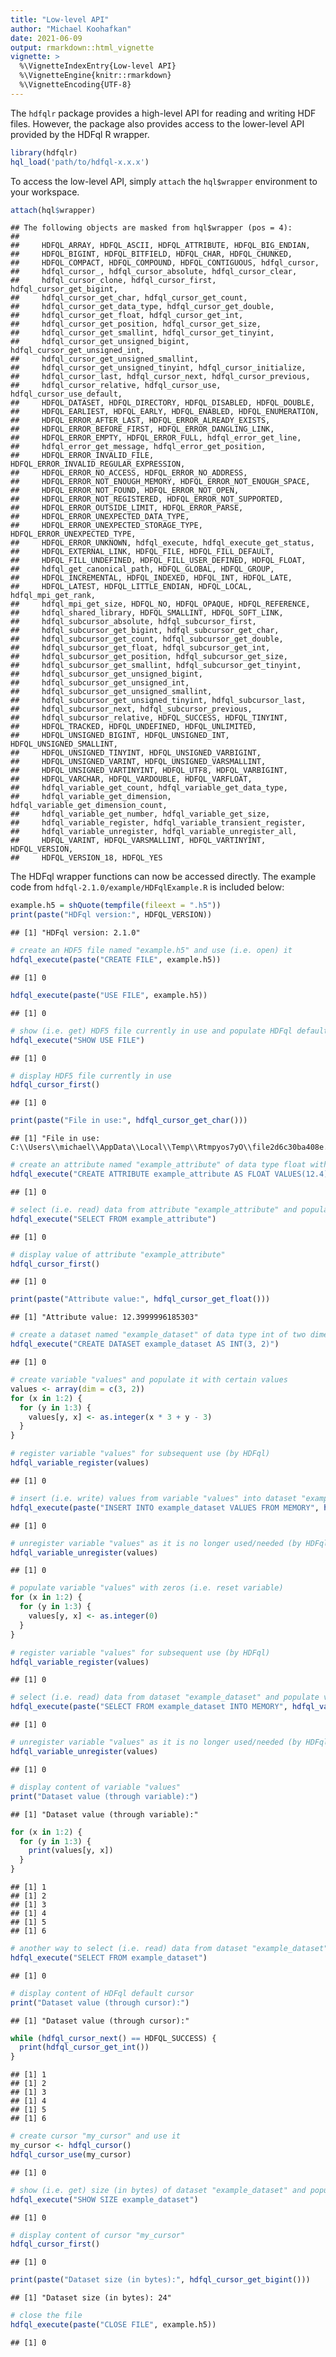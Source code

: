 ```yaml
---
title: "Low-level API"
author: "Michael Koohafkan"
date: 2021-06-09
output: rmarkdown::html_vignette
vignette: >
  %\VignetteIndexEntry{Low-level API}
  %\VignetteEngine{knitr::rmarkdown}
  %\VignetteEncoding{UTF-8}
---
```


The `hdfqlr` package provides a high-level API for reading and 
writing HDF files. However, the package also provides access to 
the lower-level API provided by the HDFql R wrapper. 


```r
library(hdfqlr)
hql_load('path/to/hdfql-x.x.x')
```

To access the low-level API, simply `attach` the `hql$wrapper` 
environment to your workspace.


```r
attach(hql$wrapper)
```

```
## The following objects are masked from hql$wrapper (pos = 4):
## 
##     HDFQL_ARRAY, HDFQL_ASCII, HDFQL_ATTRIBUTE, HDFQL_BIG_ENDIAN,
##     HDFQL_BIGINT, HDFQL_BITFIELD, HDFQL_CHAR, HDFQL_CHUNKED,
##     HDFQL_COMPACT, HDFQL_COMPOUND, HDFQL_CONTIGUOUS, hdfql_cursor,
##     hdfql_cursor_, hdfql_cursor_absolute, hdfql_cursor_clear,
##     hdfql_cursor_clone, hdfql_cursor_first, hdfql_cursor_get_bigint,
##     hdfql_cursor_get_char, hdfql_cursor_get_count,
##     hdfql_cursor_get_data_type, hdfql_cursor_get_double,
##     hdfql_cursor_get_float, hdfql_cursor_get_int,
##     hdfql_cursor_get_position, hdfql_cursor_get_size,
##     hdfql_cursor_get_smallint, hdfql_cursor_get_tinyint,
##     hdfql_cursor_get_unsigned_bigint, hdfql_cursor_get_unsigned_int,
##     hdfql_cursor_get_unsigned_smallint,
##     hdfql_cursor_get_unsigned_tinyint, hdfql_cursor_initialize,
##     hdfql_cursor_last, hdfql_cursor_next, hdfql_cursor_previous,
##     hdfql_cursor_relative, hdfql_cursor_use, hdfql_cursor_use_default,
##     HDFQL_DATASET, HDFQL_DIRECTORY, HDFQL_DISABLED, HDFQL_DOUBLE,
##     HDFQL_EARLIEST, HDFQL_EARLY, HDFQL_ENABLED, HDFQL_ENUMERATION,
##     HDFQL_ERROR_AFTER_LAST, HDFQL_ERROR_ALREADY_EXISTS,
##     HDFQL_ERROR_BEFORE_FIRST, HDFQL_ERROR_DANGLING_LINK,
##     HDFQL_ERROR_EMPTY, HDFQL_ERROR_FULL, hdfql_error_get_line,
##     hdfql_error_get_message, hdfql_error_get_position,
##     HDFQL_ERROR_INVALID_FILE, HDFQL_ERROR_INVALID_REGULAR_EXPRESSION,
##     HDFQL_ERROR_NO_ACCESS, HDFQL_ERROR_NO_ADDRESS,
##     HDFQL_ERROR_NOT_ENOUGH_MEMORY, HDFQL_ERROR_NOT_ENOUGH_SPACE,
##     HDFQL_ERROR_NOT_FOUND, HDFQL_ERROR_NOT_OPEN,
##     HDFQL_ERROR_NOT_REGISTERED, HDFQL_ERROR_NOT_SUPPORTED,
##     HDFQL_ERROR_OUTSIDE_LIMIT, HDFQL_ERROR_PARSE,
##     HDFQL_ERROR_UNEXPECTED_DATA_TYPE,
##     HDFQL_ERROR_UNEXPECTED_STORAGE_TYPE, HDFQL_ERROR_UNEXPECTED_TYPE,
##     HDFQL_ERROR_UNKNOWN, hdfql_execute, hdfql_execute_get_status,
##     HDFQL_EXTERNAL_LINK, HDFQL_FILE, HDFQL_FILL_DEFAULT,
##     HDFQL_FILL_UNDEFINED, HDFQL_FILL_USER_DEFINED, HDFQL_FLOAT,
##     hdfql_get_canonical_path, HDFQL_GLOBAL, HDFQL_GROUP,
##     HDFQL_INCREMENTAL, HDFQL_INDEXED, HDFQL_INT, HDFQL_LATE,
##     HDFQL_LATEST, HDFQL_LITTLE_ENDIAN, HDFQL_LOCAL, hdfql_mpi_get_rank,
##     hdfql_mpi_get_size, HDFQL_NO, HDFQL_OPAQUE, HDFQL_REFERENCE,
##     hdfql_shared_library, HDFQL_SMALLINT, HDFQL_SOFT_LINK,
##     hdfql_subcursor_absolute, hdfql_subcursor_first,
##     hdfql_subcursor_get_bigint, hdfql_subcursor_get_char,
##     hdfql_subcursor_get_count, hdfql_subcursor_get_double,
##     hdfql_subcursor_get_float, hdfql_subcursor_get_int,
##     hdfql_subcursor_get_position, hdfql_subcursor_get_size,
##     hdfql_subcursor_get_smallint, hdfql_subcursor_get_tinyint,
##     hdfql_subcursor_get_unsigned_bigint,
##     hdfql_subcursor_get_unsigned_int,
##     hdfql_subcursor_get_unsigned_smallint,
##     hdfql_subcursor_get_unsigned_tinyint, hdfql_subcursor_last,
##     hdfql_subcursor_next, hdfql_subcursor_previous,
##     hdfql_subcursor_relative, HDFQL_SUCCESS, HDFQL_TINYINT,
##     HDFQL_TRACKED, HDFQL_UNDEFINED, HDFQL_UNLIMITED,
##     HDFQL_UNSIGNED_BIGINT, HDFQL_UNSIGNED_INT, HDFQL_UNSIGNED_SMALLINT,
##     HDFQL_UNSIGNED_TINYINT, HDFQL_UNSIGNED_VARBIGINT,
##     HDFQL_UNSIGNED_VARINT, HDFQL_UNSIGNED_VARSMALLINT,
##     HDFQL_UNSIGNED_VARTINYINT, HDFQL_UTF8, HDFQL_VARBIGINT,
##     HDFQL_VARCHAR, HDFQL_VARDOUBLE, HDFQL_VARFLOAT,
##     hdfql_variable_get_count, hdfql_variable_get_data_type,
##     hdfql_variable_get_dimension, hdfql_variable_get_dimension_count,
##     hdfql_variable_get_number, hdfql_variable_get_size,
##     hdfql_variable_register, hdfql_variable_transient_register,
##     hdfql_variable_unregister, hdfql_variable_unregister_all,
##     HDFQL_VARINT, HDFQL_VARSMALLINT, HDFQL_VARTINYINT, HDFQL_VERSION,
##     HDFQL_VERSION_18, HDFQL_YES
```

The HDFql wrapper functions can now be accessed directly. The 
example code from `hdfql-2.1.0/example/HDFqlExample.R`
is included below:


```r
example.h5 = shQuote(tempfile(fileext = ".h5"))
print(paste("HDFql version:", HDFQL_VERSION))
```

```
## [1] "HDFql version: 2.1.0"
```

```r
# create an HDF5 file named "example.h5" and use (i.e. open) it
hdfql_execute(paste("CREATE FILE", example.h5))
```

```
## [1] 0
```

```r
hdfql_execute(paste("USE FILE", example.h5))
```

```
## [1] 0
```

```r
# show (i.e. get) HDF5 file currently in use and populate HDFql default cursor with it
hdfql_execute("SHOW USE FILE")
```

```
## [1] 0
```

```r
# display HDF5 file currently in use
hdfql_cursor_first()
```

```
## [1] 0
```

```r
print(paste("File in use:", hdfql_cursor_get_char()))
```

```
## [1] "File in use: C:\\Users\\michael\\AppData\\Local\\Temp\\Rtmpyos7yO\\file2d6c30ba408e.h5"
```

```r
# create an attribute named "example_attribute" of data type float with an initial value of 12.4
hdfql_execute("CREATE ATTRIBUTE example_attribute AS FLOAT VALUES(12.4)")
```

```
## [1] 0
```

```r
# select (i.e. read) data from attribute "example_attribute" and populate HDFql default cursor with it
hdfql_execute("SELECT FROM example_attribute")
```

```
## [1] 0
```

```r
# display value of attribute "example_attribute"
hdfql_cursor_first()
```

```
## [1] 0
```

```r
print(paste("Attribute value:", hdfql_cursor_get_float()))
```

```
## [1] "Attribute value: 12.3999996185303"
```

```r
# create a dataset named "example_dataset" of data type int of two dimensions (size 3x2)
hdfql_execute("CREATE DATASET example_dataset AS INT(3, 2)")
```

```
## [1] 0
```

```r
# create variable "values" and populate it with certain values
values <- array(dim = c(3, 2))
for (x in 1:2) {
  for (y in 1:3) {
    values[y, x] <- as.integer(x * 3 + y - 3)
  }
}

# register variable "values" for subsequent use (by HDFql)
hdfql_variable_register(values)
```

```
## [1] 0
```

```r
# insert (i.e. write) values from variable "values" into dataset "example_dataset"
hdfql_execute(paste("INSERT INTO example_dataset VALUES FROM MEMORY", hdfql_variable_get_number(values)))
```

```
## [1] 0
```

```r
# unregister variable "values" as it is no longer used/needed (by HDFql)
hdfql_variable_unregister(values)
```

```
## [1] 0
```

```r
# populate variable "values" with zeros (i.e. reset variable)
for (x in 1:2) {
  for (y in 1:3) {
    values[y, x] <- as.integer(0)
  }
}

# register variable "values" for subsequent use (by HDFql)
hdfql_variable_register(values)
```

```
## [1] 0
```

```r
# select (i.e. read) data from dataset "example_dataset" and populate variable "values" with it
hdfql_execute(paste("SELECT FROM example_dataset INTO MEMORY", hdfql_variable_get_number(values)))
```

```
## [1] 0
```

```r
# unregister variable "values" as it is no longer used/needed (by HDFql)
hdfql_variable_unregister(values)
```

```
## [1] 0
```

```r
# display content of variable "values"
print("Dataset value (through variable):")
```

```
## [1] "Dataset value (through variable):"
```

```r
for (x in 1:2) {
  for (y in 1:3) {
    print(values[y, x])
  }
}
```

```
## [1] 1
## [1] 2
## [1] 3
## [1] 4
## [1] 5
## [1] 6
```

```r
# another way to select (i.e. read) data from dataset "example_dataset" using HDFql default cursor
hdfql_execute("SELECT FROM example_dataset")
```

```
## [1] 0
```

```r
# display content of HDFql default cursor
print("Dataset value (through cursor):")
```

```
## [1] "Dataset value (through cursor):"
```

```r
while (hdfql_cursor_next() == HDFQL_SUCCESS) {
  print(hdfql_cursor_get_int())
}
```

```
## [1] 1
## [1] 2
## [1] 3
## [1] 4
## [1] 5
## [1] 6
```

```r
# create cursor "my_cursor" and use it
my_cursor <- hdfql_cursor()
hdfql_cursor_use(my_cursor)
```

```
## [1] 0
```

```r
# show (i.e. get) size (in bytes) of dataset "example_dataset" and populate cursor "my_cursor" with it
hdfql_execute("SHOW SIZE example_dataset")
```

```
## [1] 0
```

```r
# display content of cursor "my_cursor"
hdfql_cursor_first()
```

```
## [1] 0
```

```r
print(paste("Dataset size (in bytes):", hdfql_cursor_get_bigint()))
```

```
## [1] "Dataset size (in bytes): 24"
```

```r
# close the file
hdfql_execute(paste("CLOSE FILE", example.h5))
```

```
## [1] 0
```


